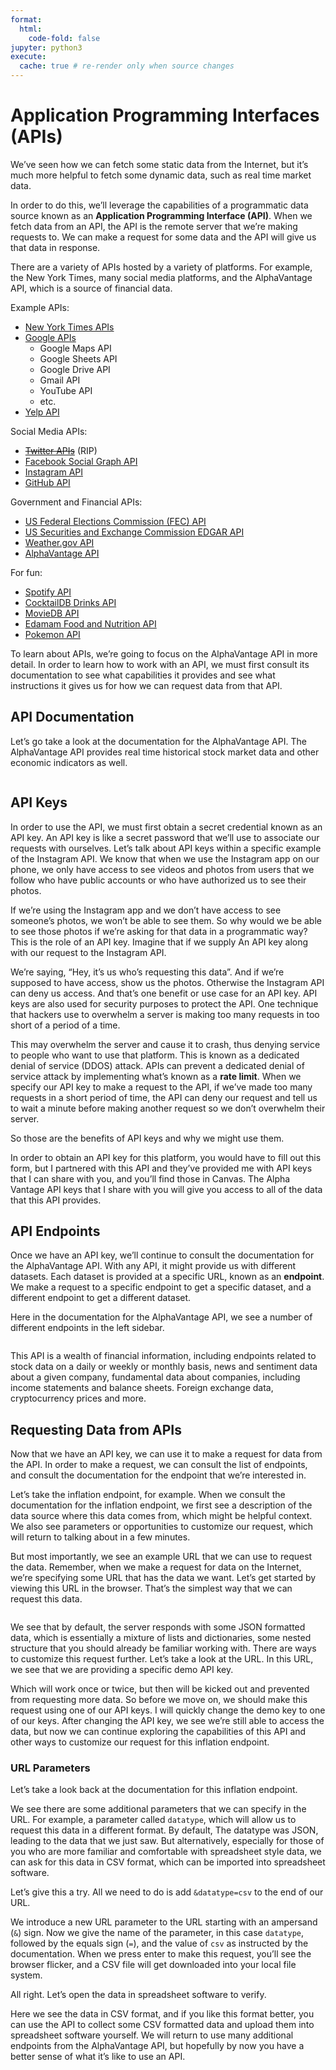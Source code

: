 ```yaml
---
format:
  html:
    code-fold: false
jupyter: python3
execute:
  cache: true # re-render only when source changes
---
```



# Application Programming Interfaces (APIs)

We've seen how we can fetch some static data from the Internet, but it's much more helpful to fetch some dynamic data, such as real time market data.

In order to do this, we'll leverage the capabilities of a programmatic data source known as an **Application Programming Interface (API)**. When we fetch data from an API, the API is the remote server that we're making requests to. We can make a request for some data and the API will give us that data in response.

There are a variety of APIs hosted by a variety of platforms. For example, the New York Times, many social media platforms, and the AlphaVantage API, which is a source of financial data.

Example APIs:

  + [New York Times APIs](https://developer.nytimes.com/apis)
  + [Google APIs](https://developers.google.com/apis-explorer/#p/)
    + Google Maps API
    + Google Sheets API
    + Google Drive API
    + Gmail API
    + YouTube API
    + etc.
  + [Yelp API](https://docs.developer.yelp.com/docs/fusion-intro)

Social Media APIs:

  + ~~[Twitter APIs](https://dev.twitter.com/rest/public)~~ (RIP)
  + [Facebook Social Graph API](https://developers.facebook.com/docs/graph-api)
  + [Instagram API](https://developers.facebook.com/docs/instagram-platform)
  + [GitHub API](https://developer.github.com/v3/)

Government and Financial APIs:

  + [US Federal Elections Commission (FEC) API](https://api.open.fec.gov/developers)
  + [US Securities and Exchange Commission EDGAR API](https://sec-api.io/)
  + [Weather.gov API](https://www.weather.gov/documentation/services-web-api)
  + [AlphaVantage API](https://www.alphavantage.co/documentation/)

For fun:

  + [Spotify API](https://developer.spotify.com/documentation/web-api)
  + [CocktailDB Drinks API](https://www.thecocktaildb.com/api.php)
  + [MovieDB API](https://developer.themoviedb.org/reference/intro/getting-started)
  + [Edamam Food and Nutrition API](https://www.edamam.com/)
  + [Pokemon API](https://pokeapi.co/)



To learn about APIs, we're going to focus on the AlphaVantage API in more detail. In order to learn how to work with an API, we must first consult its documentation to see what capabilities it provides and see what instructions it gives us for how we can request data from that API.

## API Documentation

Let's go take a look at the documentation for the AlphaVantage API. The AlphaVantage API provides real time historical stock market data and other economic indicators as well.

![]()

## API Keys

In order to use the API, we must first obtain a secret credential known as an API key. An API key is like a secret password that we'll use to associate our requests with ourselves. Let's talk about API keys within a specific example of the Instagram API. We know that when we use the Instagram app on our phone, we only have access to see videos and photos from users that we follow who have public accounts or who have authorized us to see their photos.

If we're using the Instagram app and we don't have access to see someone's photos, we won't be able to see them. So why would we be able to see those photos if we're asking for that data in a programmatic way? This is the role of an API key. Imagine that if we supply An API key along with our request to the Instagram API.

We're saying, "Hey, it's us who's requesting this data". And if we're supposed to have access, show us the photos. Otherwise the Instagram API can deny us access. And that's one benefit or use case for an API key. API keys are also used for security purposes to protect the API. One technique that hackers use to overwhelm a server is making too many requests in too short of a period of a time.

This may overwhelm the server and cause it to crash, thus denying service to people who want to use that platform. This is known as a dedicated denial of service (DDOS) attack. APIs can prevent a dedicated denial of service attack by implementing what's known as a **rate limit**. When we specify our API key to make a request to the API, if we've made too many requests in a short period of time, the API can deny our request and tell us to wait a minute before making another request so we don't overwhelm their server.

So those are the benefits of API keys and why we might use them.

In order to obtain an API key for this platform, you would have to fill out this form, but I partnered with this API and they've provided me with API keys that I can share with you, and you'll find those in Canvas. The Alpha Vantage API keys that I share with you will give you access to all of the data that this API provides.

## API Endpoints

Once we have an API key, we'll continue to consult the documentation for the AlphaVantage API. With any API, it might provide us with different datasets. Each dataset is provided at a specific URL, known as an **endpoint**. We make a request to a specific endpoint to get a specific dataset, and a different endpoint to get a different dataset.

Here in the documentation for the AlphaVantage API, we see a number of different endpoints in the left sidebar.

![]()

This API is a wealth of financial information, including endpoints related to stock data on a daily or weekly or monthly basis, news and sentiment data about a given company, fundamental data about companies, including income statements and balance sheets. Foreign exchange data, cryptocurrency prices and more.

## Requesting Data from APIs

Now that we have an API key, we can use it to make a request for data from the API. In order to make a request, we can consult the list of endpoints, and consult the documentation for the endpoint that we're interested in.

Let's take the inflation endpoint, for example. When we consult the documentation for the inflation endpoint, we first see a description of the data source where this data comes from, which might be helpful context. We also see parameters or opportunities to customize our request, which will return to talking about in a few minutes.

But most importantly, we see an example URL that we can use to request the data. Remember, when we make a request for data on the Internet, we're specifying some URL that has the data we want. Let's get started by viewing this URL in the browser. That's the simplest way that we can request this data.

![]()


We see that by default, the server responds with some JSON formatted data, which is essentially a mixture of lists and dictionaries, some nested structure that you should already be familiar working with. There are ways to customize this request further. Let's take a look at the URL. In this URL, we see that we are providing a specific demo API key.

Which will work once or twice, but then will be kicked out and prevented from requesting more data. So before we move on, we should make this request using one of our API keys. I will quickly change the demo key to one of our keys. After changing the API key, we see we're still able to access the data, but now we can continue exploring the capabilities of this API and other ways to customize our request for this inflation endpoint.

### URL Parameters

Let's take a look back at the documentation for this inflation endpoint.

We see there are some additional parameters that we can specify in the URL. For example, a parameter called `datatype`, which will allow us to request this data in a different format. By default, The datatype was JSON, leading to the data that we just saw. But alternatively, especially for those of you who are more familiar and comfortable with spreadsheet style data, we can ask for this data in CSV format, which can be imported into spreadsheet software.

Let's give this a try. All we need to do is add `&datatype=csv` to the end of our URL.

We introduce a new URL parameter to the URL starting with an ampersand (`&`) sign. Now we give the name of the parameter, in this case `datatype`, followed by the equals sign (`=`), and the value of `csv` as instructed by the documentation. When we press enter to make this request, you'll see the browser flicker, and a CSV file will get downloaded into your local file system.

All right. Let's open the data in spreadsheet software to verify.

Here we see the data in CSV format, and if you like this format better, you can use the API to collect some CSV formatted data and upload them into spreadsheet software yourself. We will return to use many additional endpoints from the AlphaVantage API, but hopefully by now you have a better sense of what it's like to use an API.

